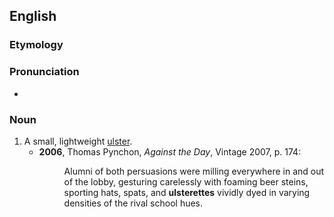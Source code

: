 ==English==

===Etymology===
{{suffix|en|ulster|ette}}

===Pronunciation===
* {{IPA|/ʌlstəˈɹɛt/|lang=en}}

===Noun===
{{en-noun}}

# A small, lightweight [[ulster]].
#* '''2006''', Thomas Pynchon, ''Against the Day'', Vintage 2007, p. 174:
#*: Alumni of both persuasions were milling everywhere in and out of the lobby, gesturing carelessly with foaming beer steins, sporting hats, spats, and '''ulsterettes''' vividly dyed in varying densities of the rival school hues.